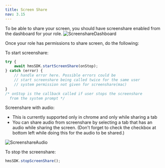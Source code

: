 ```yaml
---
title: Screen Share
nav: 3.15
---
```


To be able to share your screen, you should have screenshare enabled from the dashboard for your role.
![ScreenshareDashboard](/docs/v2/screenshare-dashboard.png)

Once your role has permissions to share screen, do the following:

To start screenshare:

```jsx
try {
    await hmsSDK.startScreenShare(onStop);
} catch (error) {
    // handle error here. Possible errors could be
    // start screenshare being called twice for the same user
    // system permission not given for screenshare(mac)
}
/* onStop is the callback called if user stops the screenshare
  from the system prompt */
```

Screenshare with audio:

-   This is currently supported only in chrome and only while sharing a tab
-   You can share audio from screenshare by selecting a tab that has an audio while sharing the screen.
    (Don't forget to check the checkbox at bottom left while doing this for the audio to be shared.)

![ScreenshareAudio](/docs/v2/screenshare-audio.png)

To stop the screenshare:

```jsx
hmsSDK.stopScreenShare();
```
